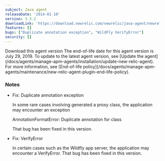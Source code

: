 ```yaml
---
subject: Java agent
releaseDate: '2014-01-10'
version: 3.3.2
downloadLink: 'https://download.newrelic.com/newrelic/java-agent/newrelic-agent/3.3.2/'
features: []
bugs: ["Duplicate annotation exception", "WildFly VerifyError"]
security: []
---
```

<ButtonGroup>
  <ButtonLink
    role="button"
    to="https://download.newrelic.com/newrelic/java-agent/newrelic-agent/3.3.2/"
    variant="primary"
  >
    Download this agent version
  </ButtonLink>
</ButtonGroup>

<Callout variant="important">
  The end-of-life date for this agent version is July 29, 2019. To update to the latest agent version, see [Update the agent](/docs/agents/manage-apm-agents/installation/update-new-relic-agent). For more information, see [End-of-life policy](/docs/agents/manage-apm-agents/maintenance/new-relic-agent-plugin-end-life-policy).
</Callout>

### Notes

* Fix: Duplicate annotation exception

  In some rare cases involving generated a proxy class, the application may encounter an exception

  AnnotationFormatError: Duplicate annotation for class

  That bug has been fixed in this version.
* Fix: VerifyError

  In certain cases such as the Wildfly app server, the application may encounter a VerifyError. That bug has been fixed in this version.
